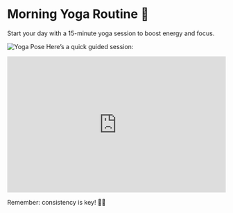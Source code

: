 # Morning Yoga Routine 🌅

Start your day with a 15-minute yoga session to boost energy and focus.

![Yoga Pose](https://source.unsplash.com/800x400/?yoga,morning)
Here’s a quick guided session:

<iframe width="100%" height="315" src="https://www.youtube.com/embed/v7AYKMP6rOE" title="Morning Yoga" frameborder="0" allowfullscreen></iframe>

Remember: consistency is key! 🧘‍♀️
